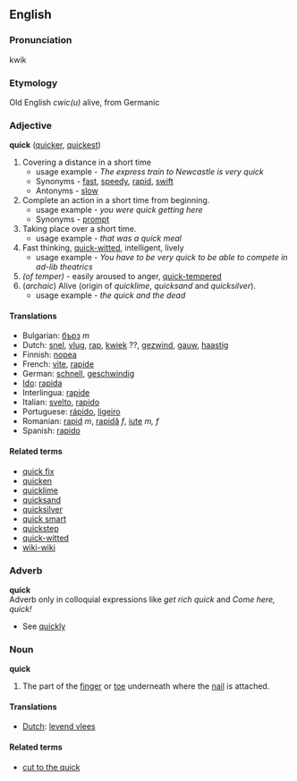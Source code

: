 ==English==
===Pronunciation===
kwik
===Etymology===
Old English ''cwic(u)'' alive, from Germanic
===Adjective===
'''quick''' ([[quicker]], [[quickest]])
#Covering a distance in a short time
#*usage example - ''The express train to Newcastle is very quick''
#*Synonyms - [[fast]], [[speedy]], [[rapid]], [[swift]]
#*Antonyms - [[slow]]
# Complete an action in a short time from beginning.
#*usage example - ''you were quick getting here''
#*Synonyms - [[prompt]]
# Taking place over a short time.
#*usage example - ''that was a quick meal''
# Fast thinking, [[quick-witted]], intelligent, lively
#*usage example - ''You have to be very quick to be able to compete in ad-lib theatrics''
# ''(of temper)'' - easily aroused to anger, [[quick-tempered]]
# (''archaic'') Alive (origin of ''quicklime'', ''quicksand'' and ''quicksilver'').
#*usage example - ''the quick and the dead''

====Translations====
*Bulgarian: [[бърз]] ''m''
*Dutch: [[snel]], [[vlug]], [[rap]], [[kwiek]] ??, [[gezwind]], [[gauw]], [[haastig]]
*Finnish: [[nopea]]
*French: [[vite]], [[rapide]]
*German: [[schnell]], [[geschwindig]]
*[[Ido]]: [[rapida]]
*Interlingua: [[rapide]]
*Italian: [[svelto]], [[rapido]]
*Portuguese: [[rápido]], [[ligeiro]]
*Romanian: [[rapid]] ''m'', [[rapidă]] ''f'', [[iute]] ''m, f''
*Spanish: [[rapido]]

====Related terms====
*[[quick fix]]
*[[quicken]]
*[[quicklime]]
*[[quicksand]]
*[[quicksilver]]
*[[quick smart]]
*[[quickstep]]
*[[quick-witted]]
*[[wiki-wiki]]

===Adverb===
'''quick'''<br>
Adverb only in colloquial expressions like ''get rich quick'' and ''Come here, quick!''

* See [[quickly]]

===Noun===
'''quick'''
#The part of the [[finger]] or [[toe]] underneath where the [[nail]] is attached.
====Translations====
*[[Dutch]]: [[levend vlees]]
====Related terms====
*[[cut to the quick]]